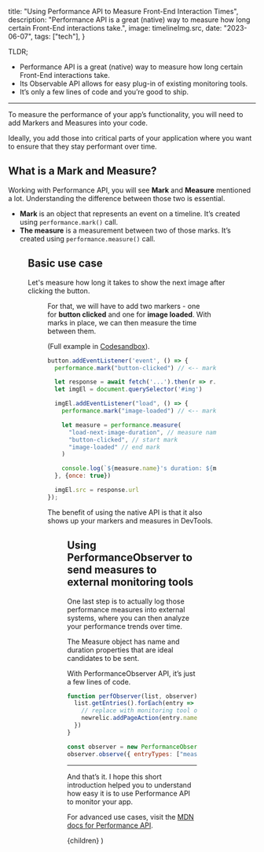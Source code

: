
  title: "Using Performance API to Measure Front-End Interaction Times",
  description:
    "Performance API is a great (native) way to measure how long certain Front-End interactions take.",
  image: timelineImg.src,
  date: "2023-06-07",
  tags: ["tech"],
}

TLDR;

- Performance API is a great (native) way to measure how long certain Front-End interactions take.
- Its Observable API allows for easy plug-in of existing monitoring tools.
- It’s only a few lines of code and you’re good to ship.

---

To measure the performance of your app’s functionality, you will need to add Markers and Measures into your code.

Ideally, you add those into critical parts of your application where you want to ensure that they stay performant over time.

## What is a Mark and Measure?

Working with Performance API, you will see **Mark** and **Measure** mentioned a lot. Understanding the difference between those two is essential.

- **Mark** is an object that represents an event on a timeline. It’s created using `performance.mark()` call.
- **The measure** is a measurement between two of those marks. It’s created using `performance.measure()` call.

<Figure src={timelineImg} alt="Difference between Marker and Measure." />

## Basic use case

Let's measure how long it takes to show the next image after clicking the button.

<Figure src={exampleGif} alt="What we're building." />

For that, we will have to add two markers - one for **button clicked** and one for **image loaded**. With marks in place, we can then measure the time between them.

(Full example in [Codesandbox](https://codesandbox.io/s/wizardly-benji-mimedt?file=/src/index.js)).

```js
button.addEventListener('event', () => {
  performance.mark("button-clicked") // <-- mark button click

  let response = await fetch('...').then(r => r.json())
  let imgEl = document.querySelector('#img')

  imgEl.addEventListener("load", () => {
    performance.mark("image-loaded") // <-- mark image loaded

    let measure = performance.measure(
      "load-next-image-duration", // measure name
      "button-clicked", // start mark
      "image-loaded" // end mark
    )

    console.log(`${measure.name}'s duration: ${measure.duration}`)
  }, {once: true})

  imgEl.src = response.url
});
```

The benefit of using the native API is that it also shows up your markers and measures in DevTools.

<Figure
  src={devtoolsImg}
  alt="DevTools timeline with Performance Markers and Measure."
/>

## Using PerformanceObserver to send measures to external monitoring tools

One last step is to actually log those performance measures into external systems, where you can then analyze your performance trends over time.

The Measure object has name and duration properties that are ideal candidates to be sent.

With PerformanceObserver API, it’s just a few lines of code.

```js
function perfObserver(list, observer) {
  list.getEntries().forEach(entry => {
    // replace with monitoring tool of your choice
    newrelic.addPageAction(entry.name, { duration: entry.duration })
  })
}

const observer = new PerformanceObserver(perfObserver)
observer.observe({ entryTypes: ["measure"] })
```

---

And that’s it. I hope this short introduction helped you to understand how easy it is to use Performance API to monitor your app.

For advanced use cases, visit the [MDN docs for Performance API](https://developer.mozilla.org/en-US/docs/Web/API/Performance_API).

  <BlogPostLayout meta={meta}>{children}</BlogPostLayout>
)
